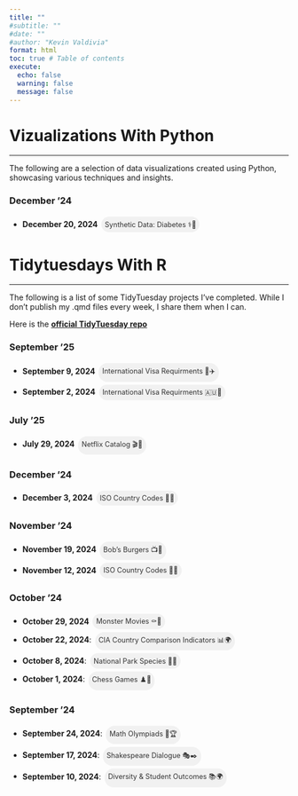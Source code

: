 ```yaml
---
title: ""
#subtitle: ""
#date: ""
#author: "Kevin Valdivia"
format: html
toc: true # Table of contents
execute: 
  echo: false
  warning: false
  message: false
---
```


```{=html}
<style>
.chip-link {
    display: inline-block;
    padding: 0.5em;
    margin: 0.2em;
    background-color: #f1f1f1;
    border-radius: 16px;
    font-size: 0.9em;
    color: #333;
    text-decoration: none;
}
.chip-link:hover {
    background-color: #ffa04d;
}
</style>
```
# Vizualizations With Python

------------------------------------------------------------------------

The following are a selection of data visualizations created using Python, showcasing various techniques and insights.

### December '24

-   **December 20, 2024** <a href="python_projects/synthetic_diabetes_data.qmd" class="chip-link">Synthetic Data: Diabetes ⚕💉️</a>

# Tidytuesdays With R

------------------------------------------------------------------------

The following is a list of some TidyTuesday projects I’ve completed. While I don’t publish my .qmd files every week, I share them when I can.

Here is the [**official TidyTuesday repo**](https://github.com/rfordatascience/tidytuesday)

### September '25
-   **September 9, 2024** <a href="tidytuesday/henley_passport.qmd" class="chip-link">International Visa Requirments 🛂✈️</a>
-   **September 2, 2024** <a href="tidytuesday/australian_frogs.qmd" class="chip-link">International Visa Requirments 🇦🇺🐸</a>

### July '25
-   **July 29, 2024** <a href="tidytuesday/netflix.qmd" class="chip-link">Netflix Catalog 🎬🍿️</a>

### December '24

-   **December 3, 2024** <a href="tidytuesday/highway_traffic_flow.qmd" class="chip-link">ISO Country Codes 🚙🚛</a>

### November '24

-   **November 19, 2024** <a href="tidytuesday/bobs_burgers.qmd" class="chip-link">Bob's Burgers 📺🍔</a>
-   **November 12, 2024** <a href="tidytuesday/country_code.qmd" class="chip-link">ISO Country Codes 🍭🌐</a>

### October '24

-   **October 29, 2024** <a href="tidytuesday/monsters.qmd" class="chip-link">Monster Movies ⚰️👻</a>
-   **October 22, 2024**: <a href="tidytuesday/CIA_Factbook/cia_factbook.qmd" class="chip-link">CIA Country Comparison Indicators 📊🌍</a>
-   **October 8, 2024**: <a href="tidytuesday/biodiversity_national_parks.qmd" class="chip-link">National Park Species 🌲🦉</a>
-   **October 1, 2024**: <a href="tidytuesday/chess_matches.qmd" class="chip-link">Chess Games ♟️🎯</a>

### September '24

-   **September 24, 2024**: <a href="tidytuesday/imo.qmd" class="chip-link">Math Olympiads 🧮🏆️</a>
-   **September 17, 2024**: <a href="tidytuesday/shakespeare_words.qmd" class="chip-link">Shakespeare Dialogue 🎭✒️</a>
-   **September 10, 2024**: <a href="tidytuesday/school_income.qmd" class="chip-link">Diversity & Student Outcomes 📚🌍</a>